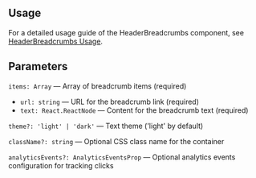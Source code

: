 

<Meta of={HeaderBreadcrumbsStories} />
<StoryTemplate>

## Usage

For a detailed usage guide of the HeaderBreadcrumbs component, see [HeaderBreadcrumbs Usage](https://github.com/gravity-ui/page-constructor/blob/main/memory-bank/usage/headerBreadcrumbs.md).

## Parameters

`items: Array` — Array of breadcrumb items (required)
- `url: string` — URL for the breadcrumb link (required)
- `text: React.ReactNode` — Content for the breadcrumb text (required)

`theme?: 'light' | 'dark'` — Text theme ('light' by default)

`className?: string` — Optional CSS class name for the container

`analyticsEvents?: AnalyticsEventsProp` — Optional analytics events configuration for tracking clicks

</StoryTemplate>
